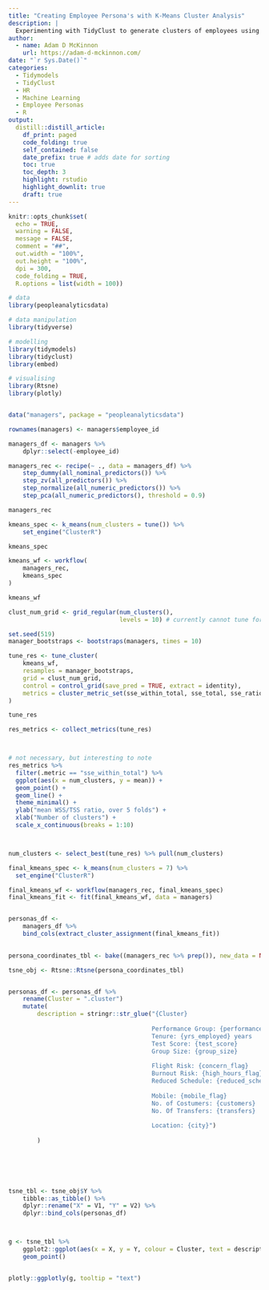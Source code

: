 ```yaml
---
title: "Creating Employee Persona's with K-Means Cluster Analysis"
description: |
  Experimenting with TidyClust to generate clusters of employees using dempgraphic data. This information could then be used to create employee persona's to inform HR activities intended to improve the employee experience. 
author:
  - name: Adam D McKinnon
    url: https://adam-d-mckinnon.com/
date: "`r Sys.Date()`"
categories:
  - Tidymodels
  - TidyClust
  - HR
  - Machine Learning
  - Employee Personas
  - R
output: 
  distill::distill_article:
    df_print: paged
    code_folding: true
    self_contained: false
    date_prefix: true # adds date for sorting
    toc: true
    toc_depth: 3
    highlight: rstudio
    highlight_downlit: true
    draft: true
---
```



```r

knitr::opts_chunk$set(
  echo = TRUE,
  warning = FALSE,
  message = FALSE,
  comment = "##",
  out.width = "100%",
  out.height = "100%",
  dpi = 300,
  code_folding = TRUE,
  R.options = list(width = 100))

```




```r

# data
library(peopleanalyticsdata)

# data manipulation
library(tidyverse)

# modelling
library(tidymodels)
library(tidyclust)
library(embed)

# visualising
library(Rtsne)
library(plotly)


data("managers", package = "peopleanalyticsdata")

rownames(managers) <- managers$employee_id

managers_df <- managers %>% 
    dplyr::select(-employee_id)

```


```r

managers_rec <- recipe(~ ., data = managers_df) %>% 
    step_dummy(all_nominal_predictors()) %>% 
    step_zv(all_predictors()) %>% 
    step_normalize(all_numeric_predictors()) %>% 
    step_pca(all_numeric_predictors(), threshold = 0.9)

managers_rec

```

```r

kmeans_spec <- k_means(num_clusters = tune()) %>% 
    set_engine("ClusterR")

kmeans_spec

```

```r

kmeans_wf <- workflow(
    managers_rec,
    kmeans_spec
)

kmeans_wf

```

```r

clust_num_grid <- grid_regular(num_clusters(),
                               levels = 10) # currently cannot tune for more than 10 clusters

```



```r

set.seed(519)
manager_bootstraps <- bootstraps(managers, times = 10)

tune_res <- tune_cluster(
    kmeans_wf,
    resamples = manager_bootstraps,
    grid = clust_num_grid,
    control = control_grid(save_pred = TRUE, extract = identity),
    metrics = cluster_metric_set(sse_within_total, sse_total, sse_ratio)
)

tune_res

```


```r

res_metrics <- collect_metrics(tune_res)



# not necessary, but interesting to note
res_metrics %>%
  filter(.metric == "sse_within_total") %>%
  ggplot(aes(x = num_clusters, y = mean)) +
  geom_point() +
  geom_line() +
  theme_minimal() +
  ylab("mean WSS/TSS ratio, over 5 folds") +
  xlab("Number of clusters") +
  scale_x_continuous(breaks = 1:10)



num_clusters <- select_best(tune_res) %>% pull(num_clusters)


```



```r


final_kmeans_spec <- k_means(num_clusters = 7) %>%
  set_engine("ClusterR")

final_kmeans_wf <- workflow(managers_rec, final_kmeans_spec)
final_kmeans_fit <- fit(final_kmeans_wf, data = managers)


personas_df <- 
    managers_df %>% 
    bind_cols(extract_cluster_assignment(final_kmeans_fit))
    

persona_coordinates_tbl <- bake((managers_rec %>% prep()), new_data = NULL) 


```



```r

tsne_obj <- Rtsne::Rtsne(persona_coordinates_tbl)


personas_df <- personas_df %>% 
    rename(Cluster = ".cluster")
    mutate(
        description = stringr::str_glue("{Cluster}
        
                                        Performance Group: {performance_group}
                                        Tenure: {yrs_employed} years
                                        Test Score: {test_score}
                                        Group Size: {group_size}
                                        
                                        Flight Risk: {concern_flag}
                                        Burnout Risk: {high_hours_flag}
                                        Reduced Schedule: {reduced_schedule}
                                        
                                        Mobile: {mobile_flag}
                                        No. of Costumers: {customers}
                                        No. Of Transfers: {transfers}
                                        
                                        Location: {city}")
        
        )
    
    




tsne_tbl <- tsne_obj$Y %>% 
    tibble::as_tibble() %>% 
    dplyr::rename("X" = V1, "Y" = V2) %>% 
    dplyr::bind_cols(personas_df) 



g <- tsne_tbl %>%
    ggplot2::ggplot(aes(x = X, y = Y, colour = Cluster, text = description)) +
    geom_point()


plotly::ggplotly(g, tooltip = "text")

```


